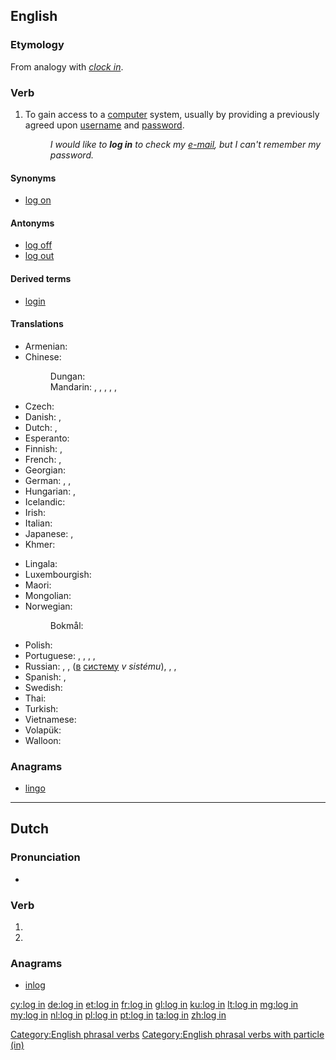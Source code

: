 {{also|-login|login|lögin}}
==English==
{{wikipedia}}

===Etymology===
From analogy with ''[[clock in]]''.

===Verb===
{{en-verb|head=[[log]] [[in]]|logs in|logging in|logged in}}

# {{label|en|computing}} To gain access to a [[computer]] system, usually by providing a previously agreed upon [[username]] and [[password]].
#: ''I would like to '''log in''' to check my [[e-mail]], but I can't remember my password.''

====Synonyms====
* [[log on]]

====Antonyms====
* [[log off]]
* [[log out]]

====Derived terms====
* [[login]]

====Translations====
{{trans-top|gain access to a computer system}}
* Armenian: {{t-needed|hy}}
* Chinese:
*: Dungan: {{t|dng|чинлэ|sc=Cyrl}}
*: Mandarin: {{t+|cmn|記入|sc=Hani}}, {{t+|cmn|记入|tr=jìrù|sc=Hani}}, {{t|cmn|登錄|sc=Hani}}, {{t+|cmn|登录|tr=dēnglù|sc=Hani}}, {{t+|cmn|簽入|sc=Hani}}, {{t|cmn|签入|tr=qiānrù|sc=Hani}}
* Czech: {{t|cs|přihlásit|alt=přihlásit se}}
* Danish: {{t|da|logge ind}}, {{t|da|logge på}}
* Dutch: {{t+|nl|aanmelden}}, {{t+|nl|inloggen}}
* Esperanto: {{t-needed|eo}}
* Finnish: {{t+|fi|kirjautua}}, {{t|fi|kirjautua sisään}}
* French: {{t+|fr|identifier|alt=s'identifier}}, {{t+|fr|connecter|alt=se connecter}}
* Georgian: {{t-needed|ka}}
* German: {{t+|de|anmelden|alt=sich anmelden}}, {{t+|de|einloggen|alt=sich einloggen}}, {{t+|de|einloggen}}
* Hungarian: {{t+|hu|belép}}, {{t+|hu|bejelentkezik}}
* Icelandic: {{t|is|skrá inn}}
* Irish: {{t|ga|logáil isteach}}
* Italian: {{t|it|registrarsi}}
* Japanese: {{t+|ja|ログイン|alt=ログインする|tr=roguin-suru}}, {{t|ja|サインイン|alt=サインインする|tr=sain'in-suru}}
* Khmer: {{t+|km|ចូល|tr=cool|sc=Khmr}}
{{trans-mid}}
* Lingala: {{t|ln|komíkitola}}
* Luxembourgish: {{t|lb|aloggen}}
* Maori: {{t|mi|takiuru}}
* Mongolian: {{t-needed|mn}}
* Norwegian:
*: Bokmål: {{t|nb|logge på}}
* Polish: {{t+|pl|zalogować się}}
* Portuguese: {{t|pt|[[fazer]]/[[realizar]] ([[o]]) [[login]]}}, {{t+|pt|entrar}}, {{t|pt|fazer login}}, {{t|pt|realizar login}}, {{t+|pt|logar}} {{qualifier|slang}}
* Russian: {{t+|ru|авторизо́вываться}}, {{t+|ru|авторизова́ться}}, {{t+|ru|войти́}} ([[в]] [[система|систему]] ''v sistému''), {{t+|ru|подсоедини́ться}}, {{t+|ru|подключи́ться}}, {{t+|ru|зарегистри́роваться}}
* Spanish: {{t+|es|entrar}}, {{t|es|iniciar sesión}}
* Swedish: {{t+|sv|logga in}}
* Thai: {{t-needed|th}}
* Turkish: {{t|tr|giriş yapmak}}
* Vietnamese: {{t-needed|vi}}
* Volapük: {{t+|vo|nunädön}}
* Walloon: {{t+|wa|s' elodjî}}
{{trans-bottom}}

===Anagrams===
* [[lingo#English|lingo]]

[[Category:English phrasal verbs]]
[[Category:English phrasal verbs with particle (in)]]

----

==Dutch==

===Pronunciation===
* {{audio|Nl-log in.ogg|Audio|lang=nl}}

===Verb===
{{nl-verb-form}}

# {{nl-verb form of|p=1|n=sg|t=pres|m=ind|inloggen}}
# {{nl-verb form of|m=imp|inloggen}}

===Anagrams===
* [[inlog#Dutch|inlog]]

[[cy:log in]]
[[de:log in]]
[[et:log in]]
[[fr:log in]]
[[gl:log in]]
[[ku:log in]]
[[lt:log in]]
[[mg:log in]]
[[my:log in]]
[[nl:log in]]
[[pl:log in]]
[[pt:log in]]
[[ta:log in]]
[[zh:log in]]